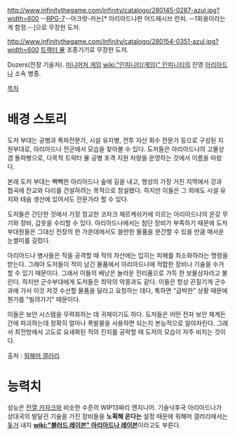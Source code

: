 http://www.infinitythegame.com/infinity/catalogo/280145-0287-azul.jpg?width=600
--[[RPG-7]]--아크럇-카논[* 아리아드나판 어드헤시브 런처. --1회용이라는게 함정.--]으로 무장한 도저.

http://www.infinitythegame.com/infinity/catalogo/280154-0351-azul.jpg?width=600
[[트랙터 뮬]] 조종기기로 무장한 도저.

Dozers(전장 기술자). [[미니어처 게임]] [[wiki:"인피니티(게임)" 인피니티]]의 진영 [[아리아드나]] 소속 병종.

[[목차]]
= 배경 스토리 =
도저 부대는 공병과 폭파전문가, 시설 유지병, 전투 자산 회수 전문가 등으로 구성된 지원부대로, 아리아드나 전군에서 모습을 찾아볼 수 있다. 도저들은 아리아드나의 고물상 겸 돌파병으로, 다목적 트락터 뮬 공병 포격 지원 차량을 운영하는 것에서 이름을 따왔다.

본래 도저 부대는 빽빽한 아리아드나 숲에 길을 내고, 행성의 가장 거친 지역에서 강과 협곡에 잔교와 다리를 건설하려는 목적으로 창설됐다. 하지만 이들은 그 외에도 시설 유지와 테슘 생산에 있어서도 전문가라 할 수 있다.

도저들은 간단한 것에서 가장 정교한 코자크 체르케쉬카에 이르는 아리아드나의 온갖 무기와 장비, 갑옷을 수리할 수 있다. 아리아드나에서는 첨단 장비가 부족하기 때문에 도저부대원들은 그대신 전장의 한 가운데에서도 쓸만한 물품을 분간할 수 있을 만큼 매서운 눈썰미를 길렀다.

아리아드나 병사들은 적을 공격할 때 적의 자산에는 입히는 피해를 최소화하라는 명령을 받는다. 그래야 도저들이 적이 남긴 물품에서 아리아드나에 적합한 장비나 기술을 수거할 수 있기 때문이다. 그래서 이들의 배낭은 놀라운 전리품으로 가득 찬 보물상자라고 불린다. 하지만 군수부대에게 도저들은 최악의 악몽과도 같다. 이들은 항상 끈질기게 군수과에 가서 이것 저것 수선할 물품을 달라고 요청하는 데다, 툭하면 "급박한" 상황 때문에 뭔가를 "빌려가기" 때문이다.

이들은 보안 시스템을 무력화하는 데 귀재이기도 하다. 도저들은 어떤 전자 보안 체계든 간에 파괴하는데 정확히 얼마나 폭발물을 사용하면 되는지 본능적으로 알아차린다. 그래서 최전방에서 고도로 요새화된 적의 진지를 공략할 때 도저의 모습이 자주 비치는 것이다.

출처 : [[워해머 갤러리]]


= 능력치 =
성능은 [[전열 카자크]]와 비슷한 수준의 WIP13짜리 엔지니어. 기술낙후국 아리아드나가 상대국의 발달괸 기술을 가진 장비들을 '''노획해 온다는''' 설정 때문에 워해머 갤러리에서는 [[돚거]] 내지 '''[[wiki:"블러드 레이븐" 아리아드나 레이븐]]'''이라고도 부른다.
